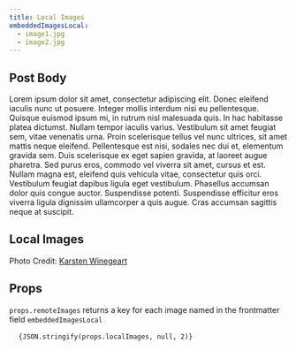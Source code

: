```yaml
---
title: Local Images
embeddedImagesLocal:
  - image1.jpg
  - image2.jpg
---
```



## Post Body

Lorem ipsum dolor sit amet, consectetur adipiscing elit. Donec eleifend iaculis nunc ut posuere. Integer mollis interdum nisi eu pellentesque. Quisque euismod ipsum mi, in rutrum nisl malesuada quis. In hac habitasse platea dictumst. Nullam tempor iaculis varius. Vestibulum sit amet feugiat sem, vitae venenatis urna. Proin scelerisque tellus vel nunc ultrices, sit amet mattis neque eleifend. Pellentesque est nisi, sodales nec dui et, elementum gravida sem. Duis scelerisque ex eget sapien gravida, at laoreet augue pharetra. Sed purus eros, commodo vel viverra sit amet, cursus et est. Nullam magna est, eleifend quis vehicula vitae, consectetur quis orci. Vestibulum feugiat dapibus ligula eget vestibulum. Phasellus accumsan dolor quis congue auctor. Suspendisse potenti. Suspendisse efficitur eros viverra ligula dignissim ullamcorper a quis augue. Cras accumsan sagittis neque at suscipit.

## Local Images

<div className='image-grid'>

<GatsbyImage alt="green doggo" image={getImage(props.localImages[0])} />
<GatsbyImage alt="orange doggo" image={getImage(props.localImages[1])} />

</div>

Photo Credit: [Karsten Winegeart](https://unsplash.com/@karsten116)

## Props

`props.remoteImages` returns a key for each image named in the frontmatter field `embeddedImagesLocal`

<pre>
  <code>{JSON.stringify(props.localImages, null, 2)}</code>
</pre>
